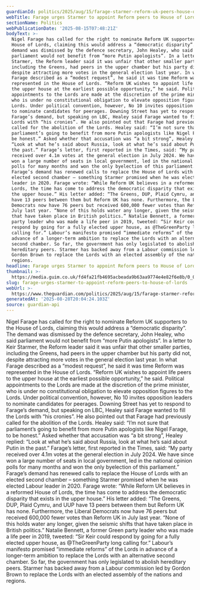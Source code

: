 ```yaml
---
guardianId: politics/2025/aug/15/farage-starmer-reform-uk-peers-house-of-lords
webTitle: Farage urges Starmer to appoint Reform peers to House of Lords
sectionName: Politics
webPublicationDate: '2025-08-15T07:48:21Z'
bodyText: >-
  Nigel Farage has called for the right to nominate Reform UK supporters to the
  House of Lords, claiming this would address a “democratic disparity”. The
  demand was dismissed by the defence secretary, John Healey, who said
  parliament would not benefit from “more Putin apologists”. In a letter to Keir
  Starmer, the Reform leader said it was unfair that other smaller parties,
  including the Greens, had peers in the upper chamber but his party did not,
  despite attracting more votes in the general election last year. In what
  Farage described as a “modest request”, he said it was time Reform was
  represented in the House of Lords. “Reform UK wishes to appoint life peers to
  the upper house at the earliest possible opportunity,” he said. Political
  appointments to the Lords are made at the discretion of the prime minister,
  who is under no constitutional obligation to elevate opposition figures to the
  Lords. Under political convention, however, No 10 invites opposition leaders
  to nominate candidates for peerages. Downing Street has yet to respond to
  Farage’s demand, but speaking on LBC, Healey said Farage wanted to fill the
  Lords with “his cronies”. He also pointed out that Farage had previously
  called for the abolition of the Lords. Healey said: “I’m not sure that
  parliament’s going to benefit from more Putin apologists like Nigel Farage, to
  be honest.” Asked whether that accusation was “a bit strong”, Healey replied:
  “Look at what he’s said about Russia, look at what he’s said about Putin in
  the past.” Farage’s letter, first reported in the Times, said: “My party
  received over 4.1m votes at the general election in July 2024. We have since
  won a large number of seats in local government, led in the national opinion
  polls for many months and won the only byelection of this parliament.”
  Farage’s demand has renewed calls to replace the House of Lords with an
  elected second chamber – something Starmer promised when he was elected Labour
  leader in 2020. Farage wrote: “While Reform UK believes in a reformed House of
  Lords, the time has come to address the democratic disparity that exists in
  the upper house.” His letter added: “The Greens, DUP, Plaid Cymru, and UUP
  have 13 peers between them but Reform UK has none. Furthermore, the Liberal
  Democrats now have 76 peers but received 600,000 fewer votes than Reform UK in
  July last year. “None of this holds water any longer, given the seismic shifts
  that have taken place in British politics.” Natalie Bennett, a former Green
  party leader who was made a life peer in 2019, tweeted: “Sir Keir could
  respond by going for a fully elected upper house, as @TheGreenParty long
  calling for.” Labour’s manifesto promised “immediate reforms” of the Lords in
  advance of a longer-term ambition to replace the Lords with an alternative
  second chamber. So far, the government has only legislated to abolish
  hereditary peers. Starmer has backed away from a Labour commission led by
  Gordon Brown to replace the Lords with an elected assembly of the nations and
  regions.
headline: Farage urges Starmer to appoint Reform peers to House of Lords
thumbnail: >-
  https://media.guim.co.uk/fd4fa21fb4695acbeada9b63aa9774e4e82f6e8b/0_0_5221_4177/500.jpg
slug: farage-urges-starmer-to-appoint-reform-peers-to-house-of-lords
webUrl: >-
  https://www.theguardian.com/politics/2025/aug/15/farage-starmer-reform-uk-peers-house-of-lords
generatedAt: '2025-08-28T20:04:24.103Z'
source: guardian-api
---
```

Nigel Farage has called for the right to nominate Reform UK supporters to the House of Lords, claiming this would address a “democratic disparity”. The demand was dismissed by the defence secretary, John Healey, who said parliament would not benefit from “more Putin apologists”. In a letter to Keir Starmer, the Reform leader said it was unfair that other smaller parties, including the Greens, had peers in the upper chamber but his party did not, despite attracting more votes in the general election last year. In what Farage described as a “modest request”, he said it was time Reform was represented in the House of Lords. “Reform UK wishes to appoint life peers to the upper house at the earliest possible opportunity,” he said. Political appointments to the Lords are made at the discretion of the prime minister, who is under no constitutional obligation to elevate opposition figures to the Lords. Under political convention, however, No 10 invites opposition leaders to nominate candidates for peerages. Downing Street has yet to respond to Farage’s demand, but speaking on LBC, Healey said Farage wanted to fill the Lords with “his cronies”. He also pointed out that Farage had previously called for the abolition of the Lords. Healey said: “I’m not sure that parliament’s going to benefit from more Putin apologists like Nigel Farage, to be honest.” Asked whether that accusation was “a bit strong”, Healey replied: “Look at what he’s said about Russia, look at what he’s said about Putin in the past.” Farage’s letter, first reported in the Times, said: “My party received over 4.1m votes at the general election in July 2024. We have since won a large number of seats in local government, led in the national opinion polls for many months and won the only byelection of this parliament.” Farage’s demand has renewed calls to replace the House of Lords with an elected second chamber – something Starmer promised when he was elected Labour leader in 2020. Farage wrote: “While Reform UK believes in a reformed House of Lords, the time has come to address the democratic disparity that exists in the upper house.” His letter added: “The Greens, DUP, Plaid Cymru, and UUP have 13 peers between them but Reform UK has none. Furthermore, the Liberal Democrats now have 76 peers but received 600,000 fewer votes than Reform UK in July last year. “None of this holds water any longer, given the seismic shifts that have taken place in British politics.” Natalie Bennett, a former Green party leader who was made a life peer in 2019, tweeted: “Sir Keir could respond by going for a fully elected upper house, as @TheGreenParty long calling for.” Labour’s manifesto promised “immediate reforms” of the Lords in advance of a longer-term ambition to replace the Lords with an alternative second chamber. So far, the government has only legislated to abolish hereditary peers. Starmer has backed away from a Labour commission led by Gordon Brown to replace the Lords with an elected assembly of the nations and regions.

